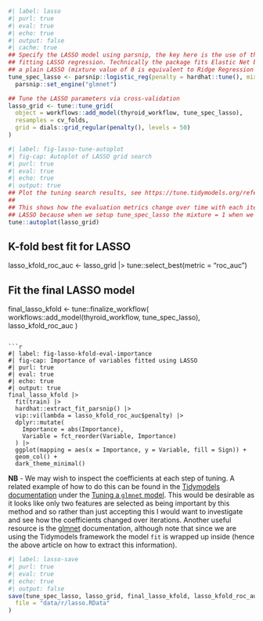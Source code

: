 

```r
#| label: lasso
#| purl: true
#| eval: true
#| echo: true
#| output: false
#| cache: true
## Specify the LASSO model using parsnip, the key here is the use of the glmnet engine which is the R package for
## fitting LASSO regression. Technically the package fits Elastic Net but with a mixture value of 1 it is equivalent to
## a plain LASSO (mixture value of 0 is equivalent to Ridge Regression in an Elastic Net)
tune_spec_lasso <- parsnip::logistic_reg(penalty = hardhat::tune(), mixture = 1) |>
  parsnip::set_engine("glmnet")

## Tune the LASSO parameters via cross-validation
lasso_grid <- tune::tune_grid(
  object = workflows::add_model(thyroid_workflow, tune_spec_lasso),
  resamples = cv_folds,
  grid = dials::grid_regular(penalty(), levels = 50)
)
```

```r
#| label: fig-lasso-tune-autoplot
#| fig-cap: Autoplot of LASSO grid search
#| purl: true
#| eval: true
#| echo: true
#| output: true
## Plot the tuning search results, see https://tune.tidymodels.org/reference/autoplot.tune_results.html
##
## This shows how the evaluation metrics change over time with each iteration of the Lasso (we know we are running a
## LASSO because when we setup tune_spec_lasso the mixture = 1 when we define parsnip::logistic_reg()
tune::autoplot(lasso_grid)
```



## K-fold best fit for LASSO
lasso_kfold_roc_auc <- lasso_grid |>
  tune::select_best(metric = "roc_auc")

## Fit the final LASSO model
final_lasso_kfold <- tune::finalize_workflow(
  workflows::add_model(thyroid_workflow, tune_spec_lasso),
  lasso_kfold_roc_auc
)
```

```r
#| label: fig-lasso-kfold-eval-importance
#| fig-cap: Importance of variables fitted using LASSO
#| purl: true
#| eval: true
#| echo: true
#| output: true
final_lasso_kfold |>
  fit(train) |>
  hardhat::extract_fit_parsnip() |>
  vip::vi(lambda = lasso_kfold_roc_auc$penalty) |>
  dplyr::mutate(
    Importance = abs(Importance),
    Variable = fct_reorder(Variable, Importance)
  ) |>
  ggplot(mapping = aes(x = Importance, y = Variable, fill = Sign)) +
  geom_col() +
  dark_theme_minimal()
```

**NB** - We may wish to inspect the coefficients at each step of tuning. A related example of how to do this can be found in
the [Tidymodels documentation](https://www.tidymodels.org/learn/) under the [Tuning a `glmnet`
model](https://www.tidymodels.org/learn/models/coefficients/#tuning-a-glmnet-model). This would be desirable as it looks
like only two features are selected as being important by this method and so rather than just accepting this I would
want to investigate and see how the coefficients changed over iterations. Another useful resource is the
[glmnet](https://glmnet.stanford.edu/articles/glmnet.html) documentation, although note that since we are using the
Tidymodels framework the model `fit` is wrapped up inside (hence the above article on how to extract this information).


``` r
#| label: lasso-save
#| purl: true
#| eval: true
#| echo: true
#| output: false
save(tune_spec_lasso, lasso_grid, final_lasso_kfold, lasso_kfold_roc_auc,
  file = "data/r/lasso.RData"
)
```
